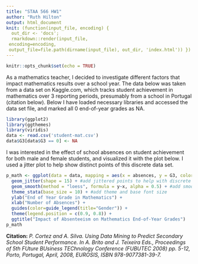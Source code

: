 ```yaml
---
title: "STAA 566 HW1"
author: "Ruth Hilton"
output: html_document
knit: (function(input_file, encoding) {
  out_dir <- 'docs';
  rmarkdown::render(input_file,
 encoding=encoding,
 output_file=file.path(dirname(input_file), out_dir, 'index.html')) })
---
```


```r
knitr::opts_chunk$set(echo = TRUE)
```

As a mathematics teacher, I decided to investigate different factors that impact mathematics results over a school year. The data below was taken from a data set on Kaggle.com, which tracks student achievement in mathematics over 3 reporting periods, presumably from a school in Portugal (citation below). Below I have loaded necessary libraries and accessed the data set file, and marked all 0 end-of-year grades as NA. 
```r
library(ggplot2)
library(ggthemes)
library(viridis)
data <- read.csv('student-mat.csv') 
data$G3[data$G3 == 0] <- NA
```

I was interested in the effect of school absences on student achievement for both male and female students, and visualized it with the plot below. I used a jitter plot to help show distinct points of this discrete data set.

```r
p_math <- ggplot(data = data, mapping = aes(x = absences, y = G3, color=sex)) + #created mapping 
  geom_jitter(shape = 15) + #add jittered points to help with discrete data
  geom_smooth(method = "loess", formula = y~x, alpha = 0.5) + #add smoothing layer
  theme_stata(base_size = 10) + #add theme and base font size
  ylab("End of Year Grade in Mathematics") +
  xlab("Number of Absences") +
  guides(color=guide_legend(title="Gender")) +
  theme(legend.position = c(0.9, 0.8)) +
  ggtitle("Impact of Absenteeism on Mathematics End-of-Year Grades")
p_math
```

**Citation:**
*P. Cortez and A. Silva. Using Data Mining to Predict Secondary School Student Performance. In A. Brito and J. Teixeira Eds., Proceedings of 5th FUture BUsiness TEChnology Conference (FUBUTEC 2008) pp. 5-12, Porto, Portugal, April, 2008, EUROSIS, ISBN 978-9077381-39-7.* 
